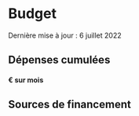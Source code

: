 <!-- see https://github.com/prettier/prettier/issues/13057 -->
<!-- prettier-ignore-start -->
# Budget
<!--rehype:class=mb__0-->

Dernière mise à jour : 6 juillet 2022
<!--rehype:class=text__smallcaps mb__0-->

## Dépenses cumulées
<!--rehype:class=mb__0-->

#### <accumulatedExpenditures /> € sur <months /> mois
<!--rehype:class=h4__light-->

<div style={{ height: '540px' }} className="mb__4XL">
  <TotalExpendituresGraph />
</div>

## Sources de financement
<!--rehype:class=text__center-->

<div style={{ height: '480px' }} className="mt__L">
  <FundingSourcesGraph />
</div>

<!-- prettier-ignore-end -->
